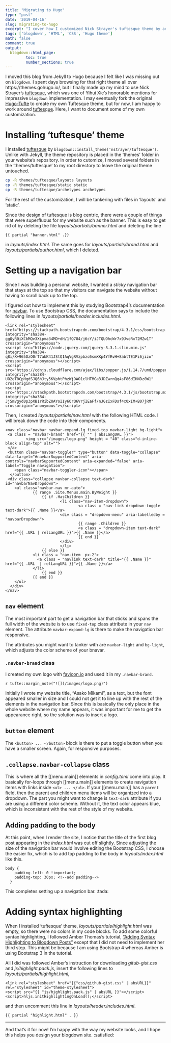```yaml
---
title: "Migrating to Hugo"
type: "post"
date: '2019-04-16'
slug: migrating-to-hugo
excerpt: "I cover how I customized Nick Strayer's tuftesque theme by adding a navigation bar and syntax highlighting."
tags: ['blogdown', 'HTML', 'CSS', 'Hugo theme']
math: false
comment: true
output: 
  blogdown::html_page:
         toc: true
         number_sections: true
---
```


I moved this blog from Jekyll to Hugo because I felt like I was missing out on `blogdown`. I spent days browsing for that right theme all over https://themes.gohugo.io/, but I finally made up my mind to use Nick Strayer's [tuftesque](https://github.com/nstrayer/tuftesque), which was one of Yihui Xie's honorable mentions for impressive `blogdown` implementation. I may eventually fork the original [Hugo-Tufte](https://github.com/shawnohare/hugo-tufte) to create my own Tuftesque theme, but for now, I am happy to work around [tuftesque](https://github.com/nstrayer/tuftesque). Here, I want to document some of my own customization. 


# Installing 'tuftesque' theme

I installed [tuftesque](https://github.com/nstrayer/tuftesque) by `blogdown::install_theme('nstrayer/tuftesque')`. Unlike with Jekyll, the theme repository is placed in the 'themes' folder in your website's repository. In order to cutomize, I moved several folders in the 'themes/tuftesque' to my root directory to leave the original theme untouched.

```bash
cp -R themes/tuftesque/layouts layouts
cp -R themes/tuftesque/static static
cp -R themes/tuftesque/archetypes archetypes
```

For the rest of the customization, I will be tankering with files in 'layouts' and 'static'. 

Since the design of tuftesque is blog centric, there were a couple of things that were superfluous for my website such as the banner. This is easy to get rid of by deleting the file *layouts/partials/banner.html* and deleting the line
```
{{ partial "banner.html" .}}
```
in *layouts/index.html*. The same goes for *layouts/partials/brand.html* and *layouts/partials/author.html*, which I deleted. 

# Setting up a navigation bar

Since I was building a personal website, I wanted a *sticky* navigation bar that stays at the top so that my visitors can navigate the website without having to scroll back up to the top.


I figured out how to implement this by studying Bootstrap4's documentation for [navbar](https://getbootstrap.com/docs/4.3/components/navbar/). To use Bootstrap CSS, the documentation says to include the following lines in *layouts/partials/header.includes.html*. 


```
<link rel="stylesheet" href="https://stackpath.bootstrapcdn.com/bootstrap/4.3.1/css/bootstrap.min.css" integrity="sha384-ggOyR0iXCbMQv3Xipma34MD+dH/1fQ784/j6cY/iJTQUOhcWr7x9JvoRxT2MZw1T" crossorigin="anonymous">
<script src="https://code.jquery.com/jquery-3.3.1.slim.min.js" integrity="sha384-q8i/X+965DzO0rT7abK41JStQIAqVgRVzpbzo5smXKp4YfRvH+8abtTE1Pi6jizo" crossorigin="anonymous"></script>
<script src="https://cdnjs.cloudflare.com/ajax/libs/popper.js/1.14.7/umd/popper.min.js" integrity="sha384-UO2eT0CpHqdSJQ6hJty5KVphtPhzWj9WO1clHTMGa3JDZwrnQq4sF86dIHNDz0W1" crossorigin="anonymous"></script>
<script src="https://stackpath.bootstrapcdn.com/bootstrap/4.3.1/js/bootstrap.min.js" integrity="sha384-JjSmVgyd0p3pXB1rRibZUAYoIIy6OrQ6VrjIEaFf/nJGzIxFDsf4x0xIM+B07jRM" crossorigin="anonymous"></script>
```

Then, I created *layouts/partials/nav.html* with the following HTML code. I will break down the code into their components. 

```
<nav class="navbar navbar-expand-lg fixed-top navbar-light bg-light">
 <a class = "navbar-brand" href="{{ "" | absLangURL }}">
         <img src="/images/logo.png" height = "40" class="d-inline-block align-top" alt="">
 </a>
 <button class="navbar-toggler" type="button" data-toggle="collapse" data-target="#navbarSupportedContent" aria-controls="navbarSupportedContent" aria-expanded="false" aria-label="Toggle navigation">
    <span class="navbar-toggler-icon"></span>
  </button>
 <div class="collapse navbar-collapse text-dark" id="navbarNavDropdown">
    <ul class="navbar-nav mr-auto">
            {{ range .Site.Menus.main.ByWeight }}
                {{ if .HasChildren }}
                        <li class="nav-item-dropdown">
                                <a class = "nav-link dropdown-toggle text-dark">{{ .Name }}</a>
                        <div class = "dropdown-menu" aria-labelledby = "navbarDropdown">
                                {{ range .Children }}
                                <a class = "dropdown-item text-dark" href="{{ .URL | relLangURL }}">{{ .Name }}</a>
                                {{ end }}
                        </div>
                        </li>
                {{ else }}
            <li class = "nav-item  px-2">
              <a class = "navlink text-dark" title="{{ .Name }}" href="{{ .URL  | relLangURL }}">{{ .Name }}</a>
            </li>
                {{ end }}
            {{ end }}
    </ul>
  </div>
</nav>
```

## `nav` element

The most important part to get a navigation bar that sticks and spans the full width of the website is to use `fixed-top` class attribute in your `nav` element. The attribute `navbar-expand-lg` is there to make the navigation bar responsive. 


The attributes you might want to tanker with are `navbar-light` and `bg-light`, which adjusts the color scheme of your bnavar.

### `.navbar-brand` class

I created my own logo with [favicon.io](https://favicon.io/) and used it in my `.navbar-brand`.

`r tufte::margin_note("![](/images/logo.png)")`


Initially I wrote my website title, "Asako Mikami", as a text, but the font appeared smaller in size and I could not get it to line up with the rest of the elements in the navigation bar. Since this is basically the only place in the whole website where my name appears, it was important for me to get the appearance right, so the solution was to insert a logo.


## `button` element

The `<button> ... </button>` block is there to put a toggle button when you have a smaller screen. Again, for responsive purposes.


## `.collapse.navbar-collapse` class

This is where all the [[menu.main]] elements in *config.toml* come into play. It basically for-loops through [[menu.main]] elements to create navigation items with links inside `<ul> ... </ul>`. If your [[menu.main]] has a `parent` field, then the parent and children menu items will be organized into a dropdown. The part you might want to change is `text-dark` attribute if you are using a different color scheme. Without it, the text color appears blue, which is inconsistent with the rest of the style of my website. 




## Adding padding to the body

At this point, when I render the site, I notice that the title of the first blog post appearing in the *index.html* was cut off slightly. Since adjusting the size of the navigation bar would involve editing the Bootstrap CSS, I choose the easier fix, which is to add top padding to the body in *layouts/index.html* like this.

```
body {
    padding-left: 0 !important;
    padding-top: 30px; <!--add padding-->
  }
```

This completes setting up a navigation bar. :tada:

# Adding syntax highlighting

When I installed 'tuftesque' theme, *layouts/partials/highlight.html* was empty, so there were no colors in my code blocks. To add some colorful syntax highlighting, I followed Amber Thomas's tutorial, ["Adding Syntax Highlighting to Blogdown Posts"](http://amber.rbind.io/blog/2017/11/15/syntax-highlighting/) except that I did not need to implement her third step. This might be because I am using Bootstrap 4 whereas Amber is using Bootstrap 3 in the tutorial. 


All I did was followed Amber's instruction for downloading *gitub-gist.css* and *js/highlight.pack.js*, insert the following lines to *layouts/partials/highlight.html*,

```
<link rel="stylesheet" href="{{"css/github-gist.css" | absURL}}" rel="stylesheet" id="theme-stylesheet">
<script src="{{ "js/highlight.pack.js" | absURL }}"></script>
<script>hljs.initHighlightingOnLoad();</script>
```

and then uncomment this line in *layouts/header.includes.html*.

```
{{ partial "highlight.html" . }}
```

---


And that's it for now! I'm happy with the way my website looks, and I hope this helps you design your blogdown site. :satisfied:
